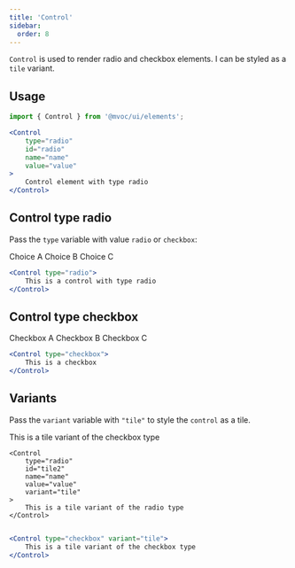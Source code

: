 ```yaml
---
title: 'Control'
sidebar:
  order: 8
---
```



`Control` is used to render radio and checkbox elements. I can be styled as a `tile` variant.

## Usage
```jsx
import { Control } from '@mvoc/ui/elements';

<Control
	type="radio"
	id="radio"
	name="name"
	value="value"
>
	Control element with type radio
</Control>
```
## Control type radio
Pass the `type` variable with value `radio` or `checkbox`:

<div class="not-content">
	<Control
		type="radio"
		id="radio"
		name="name"
		value="value"
	>
		Choice A
	</Control>
	<Control
		type="radio"
		id="radio2"
		name="name"
		value="value"
	>
		Choice B
	</Control>
	<Control
		type="radio"
		id="radio3"
		name="name"
		value="value"
	>
		Choice C
	</Control>
</div>

```jsx
<Control type="radio">
	This is a control with type radio
</Control>
```

## Control type checkbox

<div class="not-content">
	<Control
		type="checkbox"
		id="checkbox"
		name="name"
		value="value"
	>
		Checkbox A
	</Control>
	<Control
		type="checkbox"
		id="checkbox2"
		name="name"
		value="value"
	>
		Checkbox B
	</Control>
	<Control
		type="checkbox"
		id="checkbox3"
		name="name"
		value="value"
	>
		Checkbox C
	</Control>
</div>

```jsx
<Control type="checkbox">
	This is a checkbox
</Control>
```

## Variants
Pass the `variant` variable with `"tile"` to style the `control` as a tile.

<div class="not-content">
	<Control
		type="checkbox"
		id="tile"
		name="name"
		value="value"
		variant="tile"
	>
		This is a tile variant of the checkbox type
	</Control>

	<Control
		type="radio"
		id="tile2"
		name="name"
		value="value"
		variant="tile"
	>
		This is a tile variant of the radio type
	</Control>
</div>

```jsx

<Control type="checkbox" variant="tile">
	This is a tile variant of the checkbox type
</Control>
```

